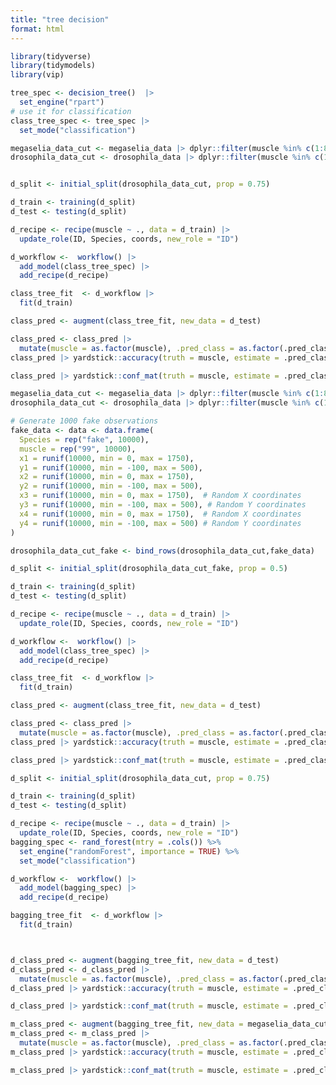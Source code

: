 ```yaml
---
title: "tree decision"
format: html
---
```


```r
library(tidyverse)
library(tidymodels)
library(vip)
```


```r
tree_spec <- decision_tree()  |> 
  set_engine("rpart")
# use it for classification
class_tree_spec <- tree_spec |> 
  set_mode("classification")
```



```r

megaselia_data_cut <- megaselia_data |> dplyr::filter(muscle %in% c(1:8,12,13,16))
drosophila_data_cut <- drosophila_data |> dplyr::filter(muscle %in% c(1:8,12,13,16))


d_split <- initial_split(drosophila_data_cut, prop = 0.75)

d_train <- training(d_split)
d_test <- testing(d_split)

d_recipe <- recipe(muscle ~ ., data = d_train) |>  
  update_role(ID, Species, coords, new_role = "ID")

d_workflow <-  workflow() |> 
  add_model(class_tree_spec) |> 
  add_recipe(d_recipe)

class_tree_fit  <- d_workflow |> 
  fit(d_train)

class_pred <- augment(class_tree_fit, new_data = d_test) 

class_pred <- class_pred |> 
  mutate(muscle = as.factor(muscle), .pred_class = as.factor(.pred_class))
class_pred |> yardstick::accuracy(truth = muscle, estimate = .pred_class)

class_pred |> yardstick::conf_mat(truth = muscle, estimate = .pred_class)

```



```r

megaselia_data_cut <- megaselia_data |> dplyr::filter(muscle %in% c(1:8,12,13,16))
drosophila_data_cut <- drosophila_data |> dplyr::filter(muscle %in% c(1:8,12,13,16))

# Generate 1000 fake observations
fake_data <- data <- data.frame(
  Species = rep("fake", 10000),
  muscle = rep("99", 10000),
  x1 = runif(10000, min = 0, max = 1750),  
  y1 = runif(10000, min = -100, max = 500), 
  x2 = runif(10000, min = 0, max = 1750),  
  y2 = runif(10000, min = -100, max = 500), 
  x3 = runif(10000, min = 0, max = 1750),  # Random X coordinates
  y3 = runif(10000, min = -100, max = 500), # Random Y coordinates
  x4 = runif(10000, min = 0, max = 1750),  # Random X coordinates
  y4 = runif(10000, min = -100, max = 500) # Random Y coordinates
)

drosophila_data_cut_fake <- bind_rows(drosophila_data_cut,fake_data)

d_split <- initial_split(drosophila_data_cut_fake, prop = 0.5)

d_train <- training(d_split)
d_test <- testing(d_split)

d_recipe <- recipe(muscle ~ ., data = d_train) |>  
  update_role(ID, Species, coords, new_role = "ID")

d_workflow <-  workflow() |> 
  add_model(class_tree_spec) |> 
  add_recipe(d_recipe)

class_tree_fit  <- d_workflow |> 
  fit(d_train)

class_pred <- augment(class_tree_fit, new_data = d_test) 

class_pred <- class_pred |> 
  mutate(muscle = as.factor(muscle), .pred_class = as.factor(.pred_class))
class_pred |> yardstick::accuracy(truth = muscle, estimate = .pred_class)

class_pred |> yardstick::conf_mat(truth = muscle, estimate = .pred_class)

```


```r

d_split <- initial_split(drosophila_data_cut, prop = 0.75)

d_train <- training(d_split)
d_test <- testing(d_split)

d_recipe <- recipe(muscle ~ ., data = d_train) |>  
  update_role(ID, Species, coords, new_role = "ID")
bagging_spec <- rand_forest(mtry = .cols()) %>%
  set_engine("randomForest", importance = TRUE) %>%
  set_mode("classification")

d_workflow <-  workflow() |> 
  add_model(bagging_spec) |> 
  add_recipe(d_recipe)

bagging_tree_fit  <- d_workflow |> 
  fit(d_train)



d_class_pred <- augment(bagging_tree_fit, new_data = d_test) 
d_class_pred <- d_class_pred |> 
  mutate(muscle = as.factor(muscle), .pred_class = as.factor(.pred_class))
d_class_pred |> yardstick::accuracy(truth = muscle, estimate = .pred_class)

d_class_pred |> yardstick::conf_mat(truth = muscle, estimate = .pred_class)


```


```r
m_class_pred <- augment(bagging_tree_fit, new_data = megaselia_data_cut) 
m_class_pred <- m_class_pred |> 
  mutate(muscle = as.factor(muscle), .pred_class = as.factor(.pred_class))
m_class_pred |> yardstick::accuracy(truth = muscle, estimate = .pred_class)

m_class_pred |> yardstick::conf_mat(truth = muscle, estimate = .pred_class)
```

